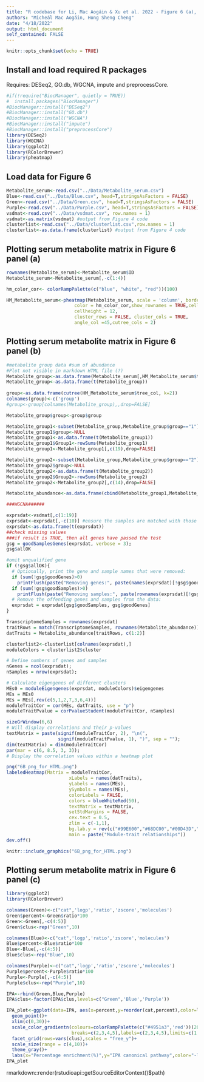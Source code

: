 ```yaml
---
title: "R codebase for Li, Mac Aogáin & Xu et al. 2022 - Figure 6 (a), (b) and (c)"
authors: "Micheál Mac Aogáin, Hong Sheng Cheng"
date: "4/18/2022"
output: html_document
self_contained: FALSE
---
```


```r
knitr::opts_chunk$set(echo = TRUE)
```

## Install and load required R packages
Requires: DESeq2, GO.db, WGCNA, impute and preprocessCore.
```r
#if(!require("BiocManager", quietly = TRUE))
#  install.packages("BiocManager")
#BiocManager::install("DESeq2")
#BiocManager::install("GO.db")
#BiocManager::install("WGCNA")
#BiocManager::install("impute")
#BiocManager::install("preprocessCore")
library(DESeq2)
library(WGCNA)
library(ggplot2)
library(RColorBrewer)
library(pheatmap)
```

## Load data for Figure 6
```r
Metabolite_serum<-read.csv("../Data/Metabolite_serum.csv")
Blue<-read.csv("../Data/Blue.csv", head=T,stringsAsFactors = FALSE)
Green<-read.csv("../Data/Green.csv", head=T,stringsAsFactors = FALSE)
Purple<-read.csv("../Data/Purple.csv", head=T,stringsAsFactors = FALSE)
vsdmat<-read.csv("../Data/vsdmat.csv", row.names = 1)
vsdmat<-as.matrix(vsdmat) #output from Figure 4 code
clusterlist<-read.csv("../Data/clusterlist.csv",row.names = 1)
clusterlist<-as.data.frame(clusterlist) #output from Figure 4 code
```

## Plotting serum metabolite matrix in Figure 6 panel (a)
```R
rownames(Metabolite_serum)<-Metabolite_serum$ID
Metabolite_serum<-Metabolite_serum[,-c(1:4)]

hm_color_cor<- colorRampPalette(c("blue", "white", "red"))(100)

HM_Metabolite_serum<-pheatmap(Metabolite_serum, scale = 'column', border_color = 'NA',
                         color = hm_color_cor,show_rownames = TRUE,cellwidth = 12,
                         cellheight = 12,
                         cluster_rows = FALSE, cluster_cols = TRUE,
                         angle_col =45,cutree_cols = 2)
```


## Plotting serum metabolite matrix in Figure 6 panel (b)
```r
#metabolite group data #sum of abundance 
#Plot not visible in markdown HTML file (?)
Metabolite_group<-as.data.frame(Metabolite_serum[,HM_Metabolite_serum$tree_col[['order']]])
Metabolite_group<-as.data.frame(t(Metabolite_group))
  
group<-as.data.frame(cutree(HM_Metabolite_serum$tree_col, k=2))
colnames(group)<-c('group')
#group<-group[colnames(Metabolite_group),,drop=FALSE]

Metabolite_group$group<-group$group

Metabolite_group1<-subset(Metabolite_group,Metabolite_group$group=="1")
Metabolite_group1$group<-NULL
Metabolite_group1<-as.data.frame(t(Metabolite_group1))
Metabolite_group1$Group1<-rowSums(Metabolite_group1)
Metabolite_group1<-Metabolite_group1[,c(19),drop=FALSE]

Metabolite_group2<-subset(Metabolite_group,Metabolite_group$group=="2")
Metabolite_group2$group<-NULL
Metabolite_group2<-as.data.frame(t(Metabolite_group2))
Metabolite_group2$Group2<-rowSums(Metabolite_group2)
Metabolite_group2<-Metabolite_group2[,c(14),drop=FALSE]

Metabolite_abundance<-as.data.frame(cbind(Metabolite_group1,Metabolite_group2))

###WGCNA######

exprsdat<-vsdmat[,c(1:19)]
exprsdat<-exprsdat[,-c(10)] #ensure the samples are matched with those from serum metabolomics
exprsdat<-as.data.frame(t(exprsdat))
##check missing values
###if result is TRUE, then all genes have passed the test
gsg = goodSamplesGenes(exprsdat, verbose = 3);
gsg$allOK

#omit unqualified gene
if (!gsg$allOK){
  # Optionally, print the gene and sample names that were removed:
  if (sum(!gsg$goodGenes)>0)
    printFlush(paste("Removing genes:", paste(names(exprsdat)[!gsg$goodGenes], collapse = ", ")));
  if (sum(!gsg$goodSamples)>0)
    printFlush(paste("Removing samples:", paste(rownames(exprsdat)[!gsg$goodSamples], collapse = ", ")));
  # Remove the offending genes and samples from the data:
  exprsdat = exprsdat[gsg$goodSamples, gsg$goodGenes]
}

TranscriptomeSamples = rownames(exprsdat)
traitRows = match(TranscriptomeSamples, rownames(Metabolite_abundance))
datTraits = Metabolite_abundance[traitRows, c(1:2)]

clusterlist2<-clusterlist[colnames(exprsdat),]
moduleColors = clusterlist2$cluster

# Define numbers of genes and samples
nGenes = ncol(exprsdat);
nSamples = nrow(exprsdat);

# Calculate eigengenes of different clusters
MEs0 = moduleEigengenes(exprsdat, moduleColors)$eigengenes
MEs = MEs0
MEs = MEs[,rev(c(5,1,2,7,3,6,4))]
moduleTraitCor = cor(MEs, datTraits, use = "p")
moduleTraitPvalue = corPvalueStudent(moduleTraitCor, nSamples)

sizeGrWindow(6,6)
# Will display correlations and their p-values
textMatrix = paste(signif(moduleTraitCor, 2), "\n(",
                   signif(moduleTraitPvalue, 1), ")", sep = "");
dim(textMatrix) = dim(moduleTraitCor)
par(mar = c(6, 8.5, 3, 3));
# Display the correlation values within a heatmap plot

png("6B_png_for_HTML.png") 
labeledHeatmap(Matrix = moduleTraitCor,
                       xLabels = names(datTraits),
                       yLabels = names(MEs),
                       ySymbols = names(MEs),
                       colorLabels = FALSE,
                       colors = blueWhiteRed(50),
                       textMatrix = textMatrix,
                       setStdMargins = FALSE,
                       cex.text = 0.5,
                       zlim = c(-1,1),
                       bg.lab.y = rev(c("#99E600","#68DC00","#00D43D","#00978C","#095E9F","#132AA9","#6D08A5")),
                       main = paste("Module-trait relationships"))
dev.off() 

```
```r
knitr::include_graphics("6B_png_for_HTML.png")
```

## Plotting serum metabolite matrix in Figure 6 panel (c)
```R
library(ggplot2)
library(RColorBrewer)

colnames(Green)<-c("cat",'logp','ratio','zscore','molecules')
Green$percent<-Green$ratio*100
Green<-Green[,-c(4:5)]
Green$clus<-rep("Green",10)

colnames(Blue)<-c("cat",'logp','ratio','zscore','molecules')
Blue$percent<-Blue$ratio*100
Blue<-Blue[,-c(4:5)]
Blue$clus<-rep("Blue",10)

colnames(Purple)<-c("cat",'logp','ratio','zscore','molecules')
Purple$percent<-Purple$ratio*100
Purple<-Purple[,-c(4:5)]
Purple$clus<-rep("Purple",10)

IPA<-rbind(Green,Blue,Purple)
IPA$clus<-factor(IPA$clus,levels=c("Green",'Blue','Purple'))

IPA_plot<-ggplot(data=IPA, aes(x=percent,y=reorder(cat,percent),color=logp,size=percent))+
  geom_point()+
  xlim(c(0,30))+
  scale_color_gradientn(colours=colorRampPalette(c("#4951a3",'red'))(20),
                        breaks=c(2,3,4,5),labels=c(2,3,4,5),limits=c(1,6))+
  facet_grid(rows=vars(clus),scales = "free_y")+
  scale_size(range = c(4,10))+
  theme_gray()+
  labs(x="Percentage enrichment(%)",y="IPA canonical pathway",color="-log (p value)",size="Percentage enrichment(%)")
IPA_plot
```

rmarkdown::render(rstudioapi::getSourceEditorContext()$path)

